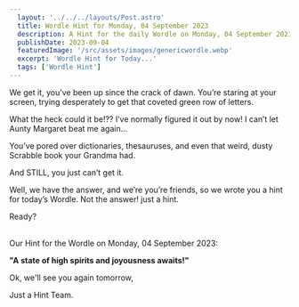 ```yaml
---
  layout: '../../../layouts/Post.astro'
  title: Wordle Hint for Monday, 04 September 2023
  description: A Hint for the daily Wordle on Monday, 04 September 2023
  publishDate: 2023-09-04
  featuredImage: '/src/assets/images/genericwordle.webp'
  excerpt: 'Wordle Hint for Today...'
  tags: ['Wordle Hint']
---
```


  We get it, you’ve been up since the crack of dawn. You’re staring at your screen, trying desperately to get that coveted green row of letters. 

  What the heck could it be!??
  I’ve normally figured it out by now!
  I can’t let Aunty Margaret beat me again… 

  You’ve pored over dictionaries, thesauruses, and even that weird, dusty Scrabble book your Grandma had.

  And STILL, you just can’t get it. 

  Well, we have the answer, and we’re you’re friends, so we wrote you a hint for today’s Wordle.
  Not the answer! just a hint. 

  Ready?<br /><br />

  Our Hint for the Wordle on Monday, 04 September 2023:

  **"A state of high spirits and joyousness awaits!"**

  Ok, we'll see you again tomorrow, 

  Just a Hint Team.
  